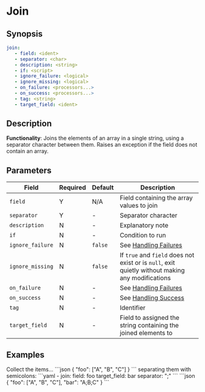# Join

## Synopsis

```yaml {2,3}
join:
   - field: <ident>
   - separator: <char>
   - description: <string>
   - if: <script>
   - ignore_failure: <logical>
   - ignore_missing: <logical>
   - on_failure: <processors...>
   - on_success: <processors...>
   - tag: <string>
   - target_field: <ident>
```

## Description

**Functionality**: Joins the elements of an array in a single string, using a separator character between them. Raises an exception if the field does not contain an array.

## Parameters

|Field|Required|Default|Description|
|---|---|---|---|
|`field`|Y|N/A|Field containing the array values to join|
|`separator`|Y|-|Separator character|
|`description`|N|-|Explanatory note|
|`if`|N|-|Condition to run|
|`ignore_failure`|N|`false`|See [Handling Failures](../handling-failures.mdx)|
|`ignore_missing`|N|`false`|If `true` and `field` does not exist or is `null`, exit quietly without making any modifications|
|`on_failure`|N|-|See [Handling Failures](../handling-failures.mdx)|
|`on_success`|N|-|See [Handling Success](../handling-success.mdx)|
|`tag`|N|-|Identifier|
|`target_field`|N|-|Field to assigned the string containing the joined elements to|

## Examples

<ExampleGrid>
   <CommentCol>
      Collect the items...
   </CommentCol>
   <CodeCol>
      ```json
      {
         "foo": ["A", "B", "C"]
      }
      ```
   </CodeCol>
   <CommentCol>
      separating them with semicolons:
   </CommentCol>
   <CodeCol>
      ```yaml
      - join:
         field: foo
         target_field: bar
         separator: ";"
      ```
      ```json
      {
         "foo": ["A", "B", "C"],
         "bar": "A;B;C"
      }
      ```
   </CodeCol>
</ExampleGrid>
